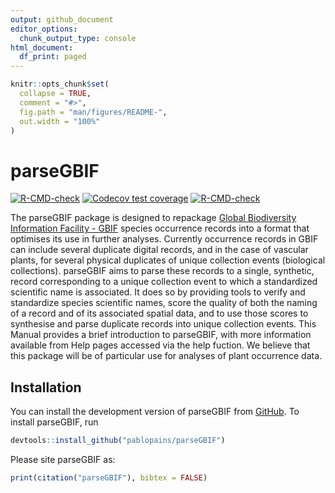 ```yaml
---
output: github_document
editor_options: 
  chunk_output_type: console
html_document:
  df_print: paged
---
```


<!-- README.md is generated from README.Rmd. Please edit that file -->

```r
knitr::opts_chunk$set(
  collapse = TRUE,
  comment = "#>",
  fig.path = "man/figures/README-",
  out.width = "100%"
)
```

# parseGBIF

<!-- badges: start -->

[![R-CMD-check](https://github.com/p/parseGBIF/pablopains/R-CMD-check/badge.svg)](https://github.com/pablopains/parseGBIF/actions) [![Codecov test coverage](https://codecov.io/gh/pablopains/parseGBIF/branch/main/graph/badge.svg)](https://app.codecov.io/gh/pablopains/parseGBIF?branch=main) [![R-CMD-check](https://github.com/pablopains/parseGBIF/actions/workflows/R-CMD-check.yaml/badge.svg)](https://github.com/pablopains/parseGBIF/actions/workflows/R-CMD-check.yaml)

<!-- badges: end -->

The parseGBIF package is designed to repackage [Global Biodiversity Information Facility - GBIF](https://www.gbif.org/) species occurrence records into a format that optimises its use in further analyses. Currently occurrence records in GBIF can include several duplicate digital records, and in the case of vascular plants, for several physical duplicates of unique collection events (biological collections). parseGBIF aims to parse these records to a single, synthetic, record corresponding to a unique collection event to which a standardized scientific name is associated. It does so by providing tools to verify and standardize species scientific names, score the quality of both the naming of a record and of its associated spatial data, and to use those scores to synthesise and parse duplicate records into unique collection events. This Manual provides a brief introduction to parseGBIF, with more information available from Help pages accessed via the help fuction. We believe that this package will be of particular use for analyses of plant occurrence data.

## Installation

You can install the development version of parseGBIF from [GitHub](https://github.com/pablopains/parseGBIF).
To install parseGBIF, run 

```r
devtools::install_github("pablopains/parseGBIF")
```

Please site parseGBIF as:
```r
print(citation("parseGBIF"), bibtex = FALSE)
```



